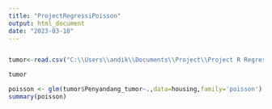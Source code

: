 ---
title: "ProjectRegressiPoisson"
output: html_document
date: "2023-03-18"
---
```{r}
```


```{r}
tumor<-read.csv("C:\\Users\\andik\\Documents\\Project\\Project R Regresi\\Tumor-Latihan-RegresiPoisson.csv", sep =",", encoding = "UTF-16")
```
```{r}
tumor
```

```{r}
poisson <- glm(tumor$Penyandang_tumor~.,data=housing,family='poisson')
summary(poisson)
```



